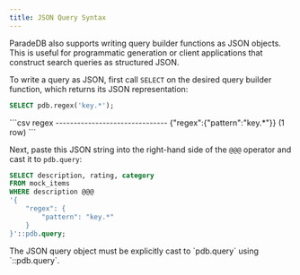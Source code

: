 ```yaml
---
title: JSON Query Syntax
---
```


ParadeDB also supports writing query builder functions as JSON objects.
This is useful for programmatic generation or client applications that construct search queries as structured JSON.

To write a query as JSON, first call `SELECT` on the desired query builder function, which returns its JSON
representation:

```sql
SELECT pdb.regex('key.*');
```

<Accordion title="Expected Response">
```csv
             regex
-------------------------------
 {"regex":{"pattern":"key.*"}}
(1 row)
```
</Accordion>

Next, paste this JSON string into the right-hand side of the `@@@` operator and cast it to `pdb.query`:

```sql
SELECT description, rating, category
FROM mock_items
WHERE description @@@
'{
    "regex": {
        "pattern": "key.*"
    }
}'::pdb.query;
```

<Note>
The JSON query object must be explicitly cast to `pdb.query` using `::pdb.query`.
</Note>
